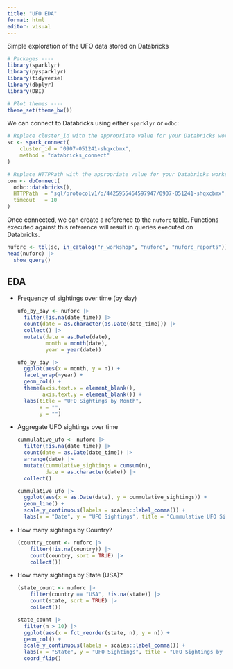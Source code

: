 ```yaml
---
title: "UFO EDA"
format: html
editor: visual
---
```


Simple exploration of the UFO data stored on Databricks

```r
# Packages ----
library(sparklyr)
library(pysparklyr)
library(tidyverse)
library(dbplyr)
library(DBI)

# Plot themes ----
theme_set(theme_bw())
```

We can connect to Databricks using either `sparklyr` or `odbc`:

```r
# Replace cluster_id with the appropriate value for your Databricks workspace
sc <- spark_connect(
    cluster_id = "0907-051241-shqxcbmx",
    method = "databricks_connect"
)

# Replace HTTPPath with the appropriate value for your Databricks workspace
con <- dbConnect(
  odbc::databricks(),
  HTTPPath  = "sql/protocolv1/o/4425955464597947/0907-051241-shqxcbmx",
  timeout   = 10
)
```

Once connected, we can create a reference to the `nuforc` table. Functions executed against this reference will result in queries executed on Databricks.

```r
nuforc <- tbl(sc, in_catalog("r_workshop", "nuforc", "nuforc_reports"))
head(nuforc) |> 
  show_query()
```

## EDA

-   Frequency of sightings over time (by day)

    ```r
    ufo_by_day <- nuforc |> 
      filter(!is.na(date_time)) |> 
      count(date = as.character(as.Date(date_time))) |> 
      collect() |> 
      mutate(date = as.Date(date),
             month = month(date),
             year = year(date))

    ufo_by_day |> 
      ggplot(aes(x = month, y = n)) +
      facet_wrap(~year) +
      geom_col() +
      theme(axis.text.x = element_blank(),
            axis.text.y = element_blank()) +
      labs(title = "UFO Sightings by Month",
           x = "",
           y = "")
    ```

-   Aggregate UFO sightings over time

    ```r
    cummulative_ufo <- nuforc |> 
      filter(!is.na(date_time)) |> 
      count(date = as.Date(date_time)) |> 
      arrange(date) |> 
      mutate(cummulative_sightings = cumsum(n),
             date = as.character(date)) |> 
      collect()

    cummulative_ufo |> 
      ggplot(aes(x = as.Date(date), y = cummulative_sightings)) +
      geom_line() +
      scale_y_continuous(labels = scales::label_comma()) + 
      labs(x = "Date", y = "UFO Sightings", title = "Cummulative UFO Sightings")
    ```

-   How many sightings by Country?

    ```r
    (country_count <- nuforc |> 
        filter(!is.na(country)) |> 
        count(country, sort = TRUE) |> 
        collect())
    ```

-   How many sightings by State (USA)?

    ```r
    (state_count <- nuforc |> 
        filter(country == "USA", !is.na(state)) |> 
        count(state, sort = TRUE) |> 
        collect())
    ```

    ```r
    state_count |> 
      filter(n > 10) |> 
      ggplot(aes(x = fct_reorder(state, n), y = n)) +
      geom_col() +
      scale_y_continuous(labels = scales::label_comma()) +
      labs(x = "State", y = "UFO Sightings", title = "UFO Sightings by State (USA)") +
      coord_flip()
    ```

